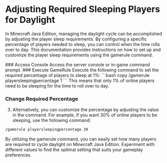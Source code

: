
# Adjusting Required Sleeping Players for Daylight

In Minecraft Java Edition, managing the daylight cycle can be accomplished by adjusting the player sleep requirements. By configuring a specific percentage of players needed to sleep, you can control when the time rolls over to day. This documentation provides instructions on how to set up and customize the player sleep requirements using the gamerule command.

<Steps>
### Access Console
Access the server console or in-game command prompt.
### Execute GameRule
Execute the following command to set the required percentage of players to sleep at 1%:
```bash copy
/gamerule playersleepingpercentage 1
```
This means that only 1% of online players need to be sleeping for the time to roll over to day.

### Change Required Percentage
3) Alternatively, you can customize the percentage by adjusting the value in the command. For example, if you want 30% of online players to be sleeping, use the following command:
```bash copy
/gamerule playersleepingpercentage 30
```
</Steps>

By utilizing the gamerule command, you can easily set how many players are required to cycle daylight on Minecraft Java Edition. Experiment with different values to find the optimal setting that suits your gameplay preferences.